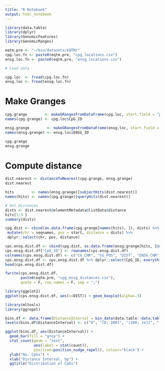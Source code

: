 ```yaml
---
title: "R Notebook"
output: html_notebook
---
```


```r
library(data.table)
library(dplyr)
library(GenomicFeatures)
library(GenomicRanges)
```

```r

eqtm.pre <- "~/bio/datasets/eQTM/"
cpg.loc.fn <- paste0(eqtm.pre, "cpg_locations.csv")
ensg.loc.fn <- paste0(eqtm.pre, "ensg_locations.csv")

# Load data

cpg.loc  <- fread(cpg.loc.fn)
ensg.loc <- fread(ensg.loc.fn)
```


# Make Granges

```r
cpg.grange        <- makeGRangesFromDataFrame(cpg.loc, start.field = "pos", end.field = "pos", seqnames.field = c("chr"))
names(cpg.grange) <- cpg.loc$CpG_ID

ensg.grange        <- makeGRangesFromDataFrame(ensg.loc, start.field = "P_start", end.field = "P_end", seqnames.field = c("chr"))
names(ensg.grange) <- ensg.loc$ENSG_ID

cpg.grange 
ensg.grange
```

# Compute distance

```r
dist.nearest <- distanceToNearest(cpg.grange, ensg.grange)
dist.nearest
```

```r
hits        <- names(ensg.grange)[subjectHits(dist.nearest)]
names(hits) <- names(cpg.grange)[queryHits(dist.nearest)]

# Get distances
dists <- dist.nearest@elementMetadata@listData$distance
hits[1:3 ]
summary(dists)
```

```r
cpg.dist <- cbind(as.data.frame(cpg.grange[names(hits), ]), dists) %>% 
 mutate(chr = seqnames, pos = start, distance = dists) %>% 
 dplyr::select(chr, pos, distance) 

cps.ensg.dist.df <- cbind(cpg.dist, as.data.frame(ensg.grange[hits, ]@seqnames), as.data.frame(ensg.grange[hits, ]@ranges))
cps.ensg.dist.df["CpG_ID"] <- rownames(cps.ensg.dist.df)
colnames(cps.ensg.dist.df) <- c("CG_CHR", "CG_POS", "DIST", "ENSG_CHR", "ENSG_P_START", "ENSG_P_END", "ENSG_WIDTH", "ENSG_ID", "CpG_ID")
cps.ensg.dist.df <- cps.ensg.dist.df %>% dplyr::select(CpG_ID, everything())
head(cps.ensg.dist.df)
```
```r
fwrite(cps.ensg.dist.df, 
       paste0(eqtm.pre, "cpg_ensg_distances.csv"),
       quote = F, row.names = F, sep = ";")
```

```r
library(ggplot2)
ggplot(cps.ensg.dist.df, aes(x=DIST)) + geom_boxplot(alpha=.3)
```


```r
library(mltools)
library(ggrepel)

bins.df <- data.frame(DistanceInterval = bin_data(data.table::data.table(cps.ensg.dist.df), binCol = "DIST", bins = c(0, 1, 200, 1e3, 1e4+1, 1e5+1, 1e6+1, 1e7+1, Inf), returnDT = F))
levels(bins.df$DistanceInterval) <- c("0", "(0; 200]", "(200; 1e3]", "(1e3; 1e4]", "(1e4; 1e5]", "(1e5; 1e6]", "(1e6; 1e7]", "[1e7; Inf)")

ggplot(bins.df, aes(DistanceInterval)) + 
  geom_bar(fill = "grey") +
  stat_count(geom = "text", 
             aes(label = stat(count)),
             position=position_nudge_repel(), colour="black") +
  ylab("No. CpGs") + 
  xlab("Distance Interval, bp") +
  ggtitle("Distribution of CpGs")

```



